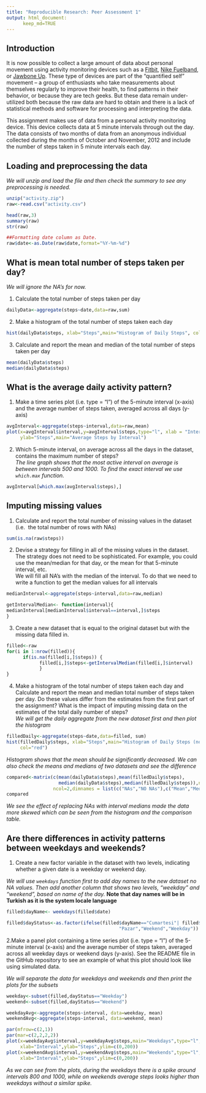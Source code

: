 ```yaml
---
title: "Reproducible Research: Peer Assessment 1"
output: html_document:
      keep_md=TRUE
---
```


## Introduction

It is now possible to collect a large amount of data about personal
movement using activity monitoring devices such as a
[Fitbit](http://www.fitbit.com), [Nike
Fuelband](http://www.nike.com/us/en_us/c/nikeplus-fuelband), or
[Jawbone Up](https://jawbone.com/up). These type of devices are part of
the "quantified self" movement -- a group of enthusiasts who take
measurements about themselves regularly to improve their health, to
find patterns in their behavior, or because they are tech geeks. But
these data remain under-utilized both because the raw data are hard to
obtain and there is a lack of statistical methods and software for
processing and interpreting the data.

This assignment makes use of data from a personal activity monitoring
device. This device collects data at 5 minute intervals through out the
day. The data consists of two months of data from an anonymous
individual collected during the months of October and November, 2012
and include the number of steps taken in 5 minute intervals each day.

## Loading and preprocessing the data

*We will unzip  and load the file and then check the summary to see any 
preprocessing is needed.*
```r

unzip("activity.zip")
raw<-read.csv("activity.csv")

head(raw,3)
summary(raw)
str(raw)

##Formatting date column as Date.
raw$date<-as.Date(raw$date,format="%Y-%m-%d")

```

## What is mean total number of steps taken per day?
*We will ignore the NA's for now.*

1. Calculate the total number of steps taken per day
```r
dailyData<-aggregate(steps~date,data=raw,sum)
```

2. Make a histogram of the total number of steps taken each day
```r
hist(dailyData$steps, xlab="Steps",main="Histogram of Daily Steps", col="red")
```

3. Calculate and report the mean and median of the total number of steps taken 
per day
```r
mean(dailyData$steps)
median(dailyData$steps)
```
## What is the average daily activity pattern?

1. Make a time series plot (i.e. \color{red}{\verb|type = "l"|}type = "l") 
of the 5-minute interval (x-axis) and the average number of steps taken, 
averaged across all days (y-axis)

```r
avgInterval<-aggregate(steps~interval,data=raw,mean)
plot(x=avgInterval$interval,y=avgInterval$steps,type="l", xlab = "Interval",
     ylab="Steps",main="Average Steps by Interval")
```

2. Which 5-minute interval, on average across all the days in the dataset, 
contains the maximum number of steps?   
*The line graph shows that the most active interval on average is between 
intervals 500 and 1000. To find the exact interval we use ```which.max``` 
function.*

```r
avgInterval[which.max(avgInterval$steps),]
```

## Imputing missing values
1. Calculate and report the total number of missing values in the dataset (i.e. 
the total number of rows with \color{red}{\verb|NA|}NAs)
```r
sum(is.na(raw$steps))
```

2. Devise a strategy for filling in all of the missing values in the dataset. 
The strategy does not need to be sophisticated. For example, you could use the 
mean/median for that day, or the mean for that 5-minute interval, etc.   
We will fill all NA's with the median of the interval. To do that we need to
write a function to get the median values for all intervals
```r
medianInterval<-aggregate(steps~interval,data=raw,median)

getIntervalMedian<- function(interval){
medianInterval[medianInterval$interval==interval,]$steps      
}
```

3. Create a new dataset that is equal to the original dataset but with the 
missing data filled in.

```r
filled<-raw
for(i in 1:nrow(filled)){
      if(is.na(filled[i,]$steps)) {
            filled[i,]$steps<-getIntervalMedian(filled[i,]$interval)     
            }
}
```

4. Make a histogram of the total number of steps taken each day and Calculate 
and report the mean and median total number of steps taken per day. Do these 
values differ from the estimates from the first part of the assignment? What is 
the impact of imputing missing data on the estimates of the total daily number 
of steps?   
*We will get the daily aggregate from the new dataset first and then plot the 
histogram*

```r
filledDaily<-aggregate(steps~date,data=filled, sum)
hist(filledDaily$steps, xlab="Steps",main="Histogram of Daily Steps (no NAs)", 
     col="red")
```

*Histogram shows that the mean should be significantly decreased. We can also
check the means and medians of two datasets and see the difference*
```r
compared<-matrix(c(mean(dailyData$steps),mean(filledDaily$steps),
                   median(dailyData$steps),median(filledDaily$steps)),nrow=2, 
                 ncol=2,dimnames = list(c("NAs","NO NAs"),c("Mean","Median")))
compared
```
*We see the effect of replacing NAs with interval medians made the data more 
skewed which can be seen from the histogram and the comparison table.*

## Are there differences in activity patterns between weekdays and weekends?

1. Create a new factor variable in the dataset with two levels, indicating 
whether a given date is a weekday or weekend day.

*We will use ```weekdays``` function first to add day names to the new dataset
no NA values. Then add another column that shows two levels, "weekday" and 
"weekend", based on name of the day.*
**Note that day names will be in Turkish as it is the system locale language**
```r
filled$dayName<- weekdays(filled$date)

filled$dayStatus<-as.factor(ifelse(filled$dayName=="Cumartesi"| filled$dayName==
                                         "Pazar","Weekend","Weekday"))
```

2.Make a panel plot containing a time series plot 
(i.e. \color{red}{\verb|type = "l"|}type = "l") of the 5-minute interval 
(x-axis) and the average number of steps taken, averaged across all weekday days
or weekend days (y-axis). See the README file in the GitHub repository to see an
example of what this plot should look like using simulated data.

*We will separate the data for weekdays and weekends and then print the plots
for the subsets*

```r
weekday<-subset(filled,dayStatus=="Weekday")
weekend<-subset(filled,dayStatus=="Weekend")

weekdayAvg<-aggregate(steps~interval, data=weekday, mean)
weekendAvg<-aggregate(steps~interval, data=weekend, mean)

par(mfrow=c(2,1))
par(mar=c(2,2,2,2))
plot(x=weekdayAvg$interval,y=weekdayAvg$steps,main="Weekdays",type="l",
     xlab="Interval",ylab="Steps",ylim=c(0,200))
plot(x=weekendAvg$interval,y=weekendAvg$steps,main="Weekends",type="l",
     xlab="Interval",ylab="Steps",ylim=c(0,200))
```

*As we can see from the plots, during the weekdays there is a spike around 
intervals 800 and 1000, while on weekends average steps looks higher than
weekdays without a similar spike.*
